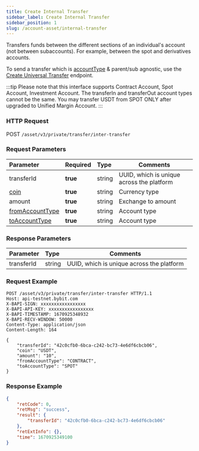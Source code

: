```yaml
---
title: Create Internal Transfer
sidebar_label: Create Internal Transfer
sidebar_position: 1
slug: /account-asset/internal-transfer
---
```

Transfers funds between the different sections of an individual's account (not between subaccounts). For example, between the spot and derivatives accounts.

To send a transfer which is [accountType](enum#accounttype) & parent/sub agnostic, use the [Create Universal Transfer](uni-transfer#) endpoint.

:::tip
Please note that this interface supports Contract Account, Spot Account, Investment Account. The transferIn and transferOut account types cannot be the same.
You may transfer USDT from SPOT ONLY after upgraded to Unified Margin Account.
:::

### HTTP Request
POST `/asset/v3/private/transfer/inter-transfer`

### Request Parameters
| Parameter | Required | Type | Comments|
|:----- |:-------|:-----|------ |
|transferId |<b>true</b> |string |UUID, which is unique across the platform |
|[coin](enum#coin)|<b>true</b> |string |Currency type |
|amount |<b>true</b> |string |Exchange to amount |
|[fromAccountType](enum#accounttype)|<b>true</b> |string |Account type |
|[toAccountType](enum#accounttype) |<b>true</b> |string |Account type |

### Response Parameters
| Parameter | Type | Comments|
|:----- |:-----|----- |
|transferId |string |UUID, which is unique across the platform |

### Request Example

```http
POST /asset/v3/private/transfer/inter-transfer HTTP/1.1
Host: api-testnet.bybit.com
X-BAPI-SIGN: xxxxxxxxxxxxxxxxx
X-BAPI-API-KEY: xxxxxxxxxxxxxxxxx
X-BAPI-TIMESTAMP: 1670925348932
X-BAPI-RECV-WINDOW: 50000
Content-Type: application/json
Content-Length: 164

{
    "transferId": "42c0cfb0-6bca-c242-bc73-4e6df6cbcb06",
    "coin": "USDT",
    "amount": "10",
    "fromAccountType": "CONTRACT",
    "toAccountType": "SPOT"
}
```

### Response Example

```json
{
    "retCode": 0,
    "retMsg": "success",
    "result": {
        "transferId": "42c0cfb0-6bca-c242-bc73-4e6df6cbcb06"
    },
    "retExtInfo": {},
    "time": 1670925349100
}
```
